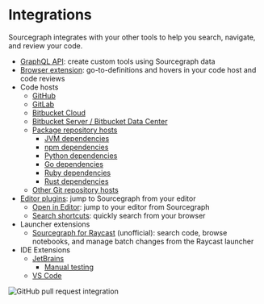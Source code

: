 # Integrations

Sourcegraph integrates with your other tools to help you search, navigate, and review your code.

- [GraphQL API](/api/graphql/): create custom tools using Sourcegraph data
- [Browser extension](/integration/browser_extension/): go-to-definitions and hovers in your code host and code reviews
- Code hosts
  - [GitHub](/integration/github)
  - [GitLab](/integration/gitlab)
  - [Bitbucket Cloud](/integration/bitbucket_cloud)
  - [Bitbucket Server / Bitbucket Data Center](/integration/bitbucket_server)
  - [Package repository hosts](/admin/external_service/package-repos)
    - [JVM dependencies](/integration/jvm)
    - [npm dependencies](/integration/npm)
    - [Python dependencies](/integration/python)
    - [Go dependencies](/integration/go)
    - [Ruby dependencies](/integration/ruby)
    - [Rust dependencies](/integration/rust)
  - [Other Git repository hosts](/admin/external_service/other)
- [Editor plugins](/integration/editor): jump to Sourcegraph from your editor
  - [Open in Editor](/integration/open_in_editor): jump to your editor from Sourcegraph
  - [Search shortcuts](/integration/browser_extension/how-tos/browser_search_engine): quickly search from your browser
- Launcher extensions
  - [Sourcegraph for Raycast](https://www.raycast.com/bobheadxi/sourcegraph) (unofficial): search code, browse
    notebooks, and manage batch changes from the Raycast launcher
- IDE Extensions
  - [JetBrains](/integration/jetbrains)
    - [Manual testing](/integration/jetbrains/manual_testing)
  - [VS Code](/integration/vscode)

![GitHub pull request integration](https://storage.googleapis.com/sourcegraph-assets/code-graph/docs/github-pr.png)
